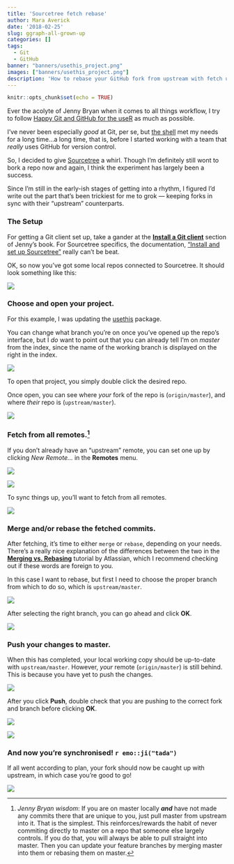 ```yaml
---
title: 'Sourcetree fetch rebase'
author: Mara Averick
date: '2018-02-25'
slug: ggraph-all-grown-up
categories: []
tags:
  - Git
  - GitHub
banner: "banners/usethis_project.png"
images: ["banners/usethis_project.png"]
description: 'How to rebase your GitHub fork from upstream with fetch using Sourcetree. `r emo::ji("tree")`'
---
```


```r
knitr::opts_chunk$set(echo = TRUE)
```

Ever the acolyte of Jenny Bryan when it comes to all things workflow, I try to
follow [Happy Git and GitHub for the useR](http://happygitwithr.com/) as much as
possible.

I've never been especially _good_ at Git, per se, but [the shell](http://
happygitwithr.com/shell.html) met my needs for a long time...a long time, that
is, before I started working with a team that _really_ uses GitHub for version
control.

So, I decided to give [Sourcetree](https://www.sourcetreeapp.com/) a whirl.
Though I'm definitely still wont to bork a repo now and again, I think the
experiment has largely been a success.

Since I'm still in the early-ish stages of getting into a rhythm, I figured I'd
write out the part that's been trickiest for me to grok — keeping forks in sync
with their "upstream" counterparts.

### The Setup

For getting a Git client set up, take a gander at the [**Install a Git client**](http://happygitwithr.com/git-client.html) section of Jenny's book. For
Sourcetree specifics, the documentation, ["Install and set up Sourcetree"](https://confluence.atlassian.com/get-started-with-sourcetree/install-and-set-up-sourcetree-847359043.html) really can't be beat.

OK, so now you've got some local repos connected to Sourcetree. It should look
something like this:

![](https://i.imgur.com/B7DeUfX.png)

### Choose and open your project.

For this example, I was updating the [usethis](https://github.com/r-lib/usethis) package. 

You can change what branch you're on once you've opened up the repo's interface, but I _do_ want to point out that you can already tell I'm on _master_ from the index, since the name of the working branch is displayed on the right in the index.

![](https://i.imgur.com/AAcWCeY.png)

To open that project, you simply double click the desired repo.

Once open, you can see where _your_ fork of the repo is (`origin/master`), and where _their_ repo is (`upstream/master`).

![](https://i.imgur.com/7FCfMsY.png)

### Fetch from all remotes.[^pull]

If you don't already have an "upstream" remote, you can set one up by clicking _New Remote..._ in the **Remotes** menu.

![](https://i.imgur.com/210s6wo.png)

![](https://i.imgur.com/I5Gd5Vw.png)

To sync things up, you'll want to fetch from all remotes.

![](https://i.imgur.com/CjW3iOU.png)

### Merge and/or rebase the fetched commits.

After fetching, it's time to either `merge` or `rebase`, depending on your needs. There's a really nice explanation of the differences between the two in the [**Merging vs. Rebasing**](https://www.atlassian.com/git/tutorials/merging-vs-rebasing) tutorial by Atlassian, which I recommend checking out if these words are foreign to you.

In this case I want to rebase, but first I need to choose the proper branch from which to do so, which is `upstream/master`.

![](https://i.imgur.com/q5yi3kZ.png)

After selecting the right branch, you can go ahead and click **OK**.

![](https://i.imgur.com/l5HjVBG.png)

### Push your changes to master.

When this has completed, your local working copy should be up-to-date with `upstream/master`. However, _your_ remote (`origin/master`) is still behind. This is because you have yet to push the changes.

![](https://i.imgur.com/Z6zimts.png)

After you click **Push**, double check that you are pushing to the correct fork and branch before clicking **OK**.

![](https://i.imgur.com/BkRX9Wk.png)

![](https://i.imgur.com/oO74caX.png)

### And now you're synchronised! `r emo::ji("tada")`

If all went according to plan, your fork should now be caught up with upstream, in which case you're good to go!

![](https://i.imgur.com/hxH3mLP.png)

[^pull]: _Jenny Bryan wisdom_: If you are on master locally **_and_** have not made any commits there that are unique to you, just pull master from upstream into it. That is the simplest. This reinforces/rewards the habit of never commiting directly to master on a repo that someone else largely controls. If you do that, you will always be able to pull straight into master. Then you can update your feature branches by merging master into them or rebasing them on master.
